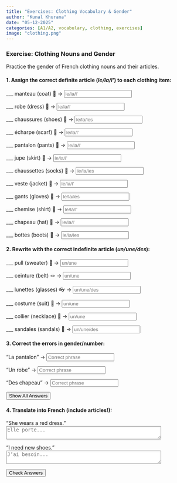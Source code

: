 ```yaml
---  
title: "Exercises: Clothing Vocabulary & Gender"  
author: "Kunal Khurana"  
date: "05-12-2025"  
categories: [A1/A2, vocabulary, clothing, exercises]  
image: "clothing.png"  
---
```


::: {.content-visible when-profile="english"}  

### Exercise: Clothing Nouns and Gender  
Practice the gender of French clothing nouns and their articles.  

#### 1. Assign the correct definite article (*le/la/l'*) to each clothing item:  
___ manteau (coat) 🧥 → <input type="text" placeholder="le/la/l'" oninput="checkAnswer(this, 'le')"><span style="margin-left:10px;"></span>  

___ robe (dress) 👗 → <input type="text" placeholder="le/la/l'" oninput="checkAnswer(this, 'la')"><span style="margin-left:10px;"></span>  

___ chaussures (shoes) 👟 → <input type="text" placeholder="le/la/les" oninput="checkAnswer(this, 'les')"><span style="margin-left:10px;"></span>  

___ écharpe (scarf) 🧣 →  <input type="text" placeholder="le/la/l'" oninput="checkAnswer(this, 'l\'')"><span style="margin-left:10px;"></span>  

___ pantalon (pants) 👖 → <input type="text" placeholder="le/la/l'" oninput="checkAnswer(this, 'le')"><span style="margin-left:10px;"></span>  

___ jupe (skirt) 👗 → <input type="text" placeholder="le/la/l'" oninput="checkAnswer(this, 'la')"><span style="margin-left:10px;"></span>  

___ chaussettes (socks) 🧦 → <input type="text" placeholder="le/la/les" oninput="checkAnswer(this, 'les')"><span style="margin-left:10px;"></span>  

___ veste (jacket) 🧥 → <input type="text" placeholder="le/la/l'" oninput="checkAnswer(this, 'la')"><span style="margin-left:10px;"></span>  

___ gants (gloves) 🧤 → <input type="text" placeholder="le/la/les" oninput="checkAnswer(this, 'les')"><span style="margin-left:10px;"></span>  

___ chemise (shirt) 👔 → <input type="text" placeholder="le/la/l'" oninput="checkAnswer(this, 'la')"><span style="margin-left:10px;"></span>  

___ chapeau (hat) 🎩 → <input type="text" placeholder="le/la/l'" oninput="checkAnswer(this, 'le')"><span style="margin-left:10px;"></span>  

___ bottes (boots) 👢 → <input type="text" placeholder="le/la/les" oninput="checkAnswer(this, 'les')"><span style="margin-left:10px;"></span>  

#### 2. Rewrite with the correct indefinite article (*un/une/des*):  
___ pull (sweater) 🧶 → <input type="text" placeholder="un/une" oninput="checkAnswer(this, 'un')"><span style="margin-left:10px;"></span>  

___ ceinture (belt) 🪢 → <input type="text" placeholder="un/une" oninput="checkAnswer(this, 'une')"><span style="margin-left:10px;"></span>  

___ lunettes (glasses) 👓 → <input type="text" placeholder="un/une/des" oninput="checkAnswer(this, 'des')"><span style="margin-left:10px;"></span>  

___ costume (suit) 🤵 → <input type="text" placeholder="un/une" oninput="checkAnswer(this, 'un')"><span style="margin-left:10px;"></span>  

___ collier (necklace) 📿 → <input type="text" placeholder="un/une" oninput="checkAnswer(this, 'un')"><span style="margin-left:10px;"></span>  

___ sandales (sandals) 👡 → <input type="text" placeholder="un/une/des" oninput="checkAnswer(this, 'des')"><span style="margin-left:10px;"></span>  

#### 3. Correct the errors in gender/number:  
"La pantalon" → <input type="text" placeholder="Correct phrase" oninput="checkAnswer(this, 'le pantalon')"><span style="margin-left:10px;"></span>  

"Un robe" → <input type="text" placeholder="Correct phrase" oninput="checkAnswer(this, 'une robe')"><span style="margin-left:10px;"></span>  

"Des chapeau" → <input type="text" placeholder="Correct phrase" oninput="checkAnswer(this, 'des chapeaux')"><span style="margin-left:10px;"></span>  

<button onclick="showAnswers()">Show All Answers</button>  

<script>  
function showAnswers() {  
    document.querySelectorAll('input[type="text"]').forEach(input => {  
        const correct = input.getAttribute('oninput').match(/'([^']+)'/)[1];  
        input.value = correct;  
        const feedback = input.nextElementSibling;  
        feedback.textContent = "✓ Correct!";  
        feedback.style.color = "green";  
    });  
}  
</script>  



#### 4. Translate into French (include articles!):  
"She wears a red dress."  
<textarea placeholder="Elle porte..." rows="2" cols="50" oninput="checkTranslation(this, 'Elle porte une robe rouge')"></textarea><span style="margin-left:10px;"></span>  

"I need new shoes."  
<textarea placeholder="J’ai besoin..." rows="2" cols="50" oninput="checkTranslation(this, 'J’ai besoin de nouvelles chaussures')"></textarea><span style="margin-left:10px;"></span>  

<button onclick="checkAllAnswers()">Check Answers</button>  

<script>  
function checkAnswer(input, correctAnswer) {  
    const feedback = input.nextElementSibling;  
    if (input.value.trim().toLowerCase() === correctAnswer.toLowerCase()) {  
        feedback.textContent = "✓ Correct!";  
        feedback.style.color = "green";  
    } else if (input.value.trim()) {  
        feedback.textContent = "✗ Try again!";  
        feedback.style.color = "red";  
    }  
}  

function checkAllAnswers() {  
    document.querySelectorAll('input[type="text"]').forEach(input => {  
        const correct = input.getAttribute('oninput').match(/'([^']+)'/)[1];  
        checkAnswer(input, correct);  
    });  

    document.querySelectorAll('textarea').forEach(textarea => {  
        const correct = textarea.getAttribute('oninput').match(/'([^']+)'/)[1];  
        checkTranslation(textarea, correct);  
    });  
}  

function checkTranslation(textarea, correctAnswer) {  
    const feedback = textarea.nextElementSibling;  
    if (textarea.value.trim().toLowerCase() === correctAnswer.toLowerCase()) {  
        feedback.textContent = "✓ Correct!";  
        feedback.style.color = "green";  
    } else if (textarea.value.trim()) {  
        feedback.textContent = "✗ Try again!";  
        feedback.style.color = "red";  
    }  
}  
</script>  
:::  

